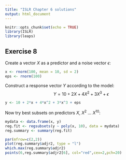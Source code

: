 ```yaml
---
title: "ISLR Chapter 6 solutions"
output: html_document
---
```


```r
knitr::opts_chunk$set(echo = TRUE)
library(ISLR)
library(leaps)
```

## Exercise 8

Create a vector $X$ as a predictor and a noise vector $\epsilon$:
```r
x <- rnorm(100, mean = 10, sd = 2)
eps <- rnorm(100)
```

Construct a response vector $Y$ according to the model:
$$
Y=10+2X+4X^2+3X^3+\epsilon 
$$
```r
y <- 10 + 2*x + 4*x^2 + 3*x^3 + eps
```

Now try best subsets on predictors $X$, $X^2$ ... $X^{10}$:
```r
mydata <- data.frame(x, y)
reg.fit <- regsubsets(y ~ poly(x, 10), data = mydata)
reg.summary <- summary(reg.fit)

par(mfrow=c(2,2))
plot(reg.summary$adjr2, type = "l")
which.max(reg.summary$adjr2)
points(6,reg.summary$adjr2[6], col="red",cex=2,pch=20)
```

